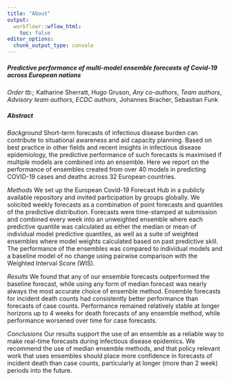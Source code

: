 ```yaml
---
title: "About"
output:
  workflowr::wflow_html:
    toc: false
editor_options:
  chunk_output_type: console
---
```


##### Predictive performance of multi-model ensemble forecasts of Covid-19 across European nations

_Order tb:;_ Katharine Sherratt, Hugo Gruson, _Any co-authors_, _Team authors_, _Advisory team authors_, _ECDC authors_, Johannes Bracher, Sebastian Funk


##### Abstract

_Background_ Short-term forecasts of infectious disease burden can contribute to situational awareness and aid capacity planning. Based on best practice in other fields and recent insights in infectious disease epidemiology, the predictive performance of such forecasts is maximised if multiple models are combined into an ensemble. Here we report on the performance of ensembles created from over 40 models in predicting COVID-19 cases and deaths across 32 European countries.

_Methods_ We set up the European Covid-19 Forecast Hub in a publicly available repository and invited participation by groups globally. We solicited weekly forecasts as a combination of point forecasts and quantiles of the predictive distribution. Forecasts were time-stamped at submission and combined every week into an unweighted ensemble where each predictive quantile was calculated as either the median or mean of individual model predictive quantiles, as well as a suite of weighted ensembles where model weights calculated based on past predictive skill. The performance of the ensembles was compared to individual models and a baseline model of no change using pairwise comparison with the Weighted Interval Score (WIS).

_Results_ We found that any of our ensemble forecasts outperformed the baseline forecast, while using any form of median forecast was nearly always the most accurate choice of ensemble method. Ensemble forecasts for incident death counts had consistently better performance than forecasts of case counts. Performance remained relatively stable at longer horizons up to 4 weeks for death forecasts of any ensemble method, while performance worsened over time for case forecasts.

_Conclusions_ Our results support the use of an ensemble as a reliable way to make real-time forecasts during infectious disease epidemics. We recommend the use of median ensemble methods, and that policy relevant work that uses ensembles should place more confidence in forecasts of incident death than case counts, particularly at longer (more than 2 week) periods into the future.


